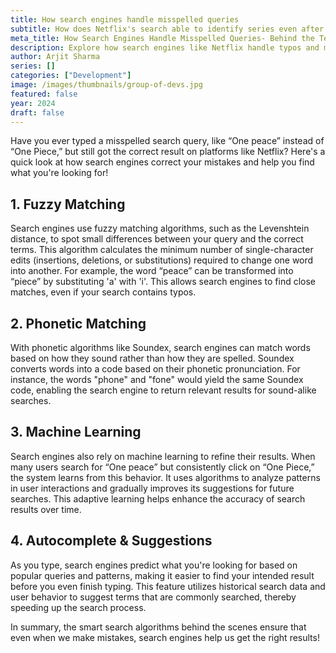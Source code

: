```yaml
---
title: How search engines handle misspelled queries
subtitle: How does Netflix's search able to identify series even after misspelled words.
meta_title: How Search Engines Handle Misspelled Queries- Behind the Tech (2025)
description: Explore how search engines like Netflix handle typos and misspelled queries using fuzzy matching and smart algorithms. A technical dive for engineers curious about search intelligence in 2025.
author: Arjit Sharma
series: []
categories: ["Development"]
image: /images/thumbnails/group-of-devs.jpg
featured: false
year: 2024
draft: false
---
```


Have you ever typed a misspelled search query, like “One peace” instead of “One Piece,” but still got the correct result on platforms like Netflix? Here's a quick look at how search engines correct your mistakes and help you find what you're looking for!

## 1. Fuzzy Matching
Search engines use fuzzy matching algorithms, such as the Levenshtein distance, to spot small differences between your query and the correct terms. This algorithm calculates the minimum number of single-character edits (insertions, deletions, or substitutions) required to change one word into another. For example, the word “peace” can be transformed into “piece” by substituting 'a' with 'i'. This allows search engines to find close matches, even if your search contains typos.

## 2. Phonetic Matching
With phonetic algorithms like Soundex, search engines can match words based on how they sound rather than how they are spelled. Soundex converts words into a code based on their phonetic pronunciation. For instance, the words "phone" and "fone" would yield the same Soundex code, enabling the search engine to return relevant results for sound-alike searches.

## 3. Machine Learning
Search engines also rely on machine learning to refine their results. When many users search for “One peace” but consistently click on “One Piece,” the system learns from this behavior. It uses algorithms to analyze patterns in user interactions and gradually improves its suggestions for future searches. This adaptive learning helps enhance the accuracy of search results over time.

## 4. Autocomplete & Suggestions
As you type, search engines predict what you're looking for based on popular queries and patterns, making it easier to find your intended result before you even finish typing. This feature utilizes historical search data and user behavior to suggest terms that are commonly searched, thereby speeding up the search process.


In summary, the smart search algorithms behind the scenes ensure that even when we make mistakes, search engines help us get the right results!